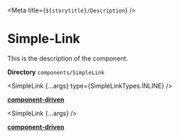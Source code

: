 



<Meta title={`${storytitle}/Description`} />

# Simple-Link

<div className="description">This is the description of the component.</div>

**Directory** `components/SimpleLink`

<SimpleLink {...args} type={SimpleLinkTypes.INLINE} />

[**component-driven**](/story/atoms-simplelink--primary-link)

<SimpleLink {...args} />

[**component-driven**](/story/atoms-simplelink--primary-button-link)
